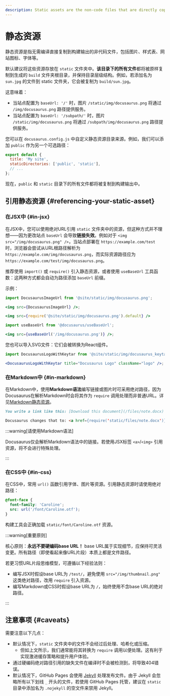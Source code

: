 ```yaml
---
description: Static assets are the non-code files that are directly copied to the build output. Learn about how they are handled and what the best practices of using static assets are.
---
```


# 静态资源

静态资源是指无需编译直接复制到构建输出的非代码文件，包括图片、样式表、网站图标、字体等。

默认建议将这些资源存放在 `static` 文件夹中。**该目录下的所有文件**都将被原样复制到生成的 `build` 文件夹根目录，并保持目录层级结构。例如，若添加名为 `sun.jpg` 的文件到 static 文件夹，它会被复制为 `build/sun.jpg`。

这意味着：

- 当站点配置为 `baseUrl: '/'` 时，图片 `/static/img/docusaurus.png` 将通过 `/img/docusaurus.png` 路径提供服务。
- 当站点配置为 `baseUrl: '/subpath/'` 时，图片 `/static/img/docusaurus.png` 将通过 `/subpath/img/docusaurus.png` 路径提供服务。

您可以在 `docusaurus.config.js` 中自定义静态资源目录来源。例如，我们可以添加 `public` 作为另一个可选路径：

```js title="docusaurus.config.js"
export default {
  title: 'My site',
  staticDirectories: ['public', 'static'],
  // ...
};
```

现在，`public` 和 `static` 目录下的所有文件都将被复制到构建输出中。

## 引用静态资源 {#referencing-your-static-asset}

### 在JSX中 {#in-jsx}

在JSX中，您可以使用绝对URL引用 `static` 文件夹中的资源，但这种方式并不理想——因为更改站点 `baseUrl` 会导致**链接失效**。例如对于 `<img src="/img/docusaurus.png" />`，当站点部署在 `https://example.com/test` 时，浏览器会尝试从URL根路径解析为 `https://example.com/img/docusaurus.png`，而实际资源路径应为 `https://example.com/test/img/docusaurus.png`。

推荐使用 `import()` 或 `require()` 引入静态资源，或者使用 `useBaseUrl` 工具函数：这两种方式都会自动为路径添加 `baseUrl` 前缀。

示例：

```jsx title="MyComponent.js"
import DocusaurusImageUrl from '@site/static/img/docusaurus.png';

<img src={DocusaurusImageUrl} />;
```

```jsx title="MyComponent.js"
<img src={require('@site/static/img/docusaurus.png').default} />
```

```jsx title="MyComponent.js"
import useBaseUrl from '@docusaurus/useBaseUrl';

<img src={useBaseUrl('/img/docusaurus.png')} />;
```

您也可以导入SVG文件：它们会被转换为React组件。

```jsx title="MyComponent.js"
import DocusaurusLogoWithKeytar from '@site/static/img/docusaurus_keytar.svg';

<DocusaurusLogoWithKeytar title="Docusaurus Logo" className="logo" />;
```

### 在Markdown中 {#in-markdown}

在Markdown中，使用**Markdown语法**编写链接或图片时可采用绝对路径，因为Docusaurus在解析Markdown时会将其作为 `require` 调用处理而非普通URL。详见[Markdown静态资源](./guides/markdown-features/markdown-features-assets.mdx)。

```md
You write a link like this: [Download this document](/files/note.docx)

Docusaurus changes that to: <a href={require('static/files/note.docx')}>Download this document</a>
```

:::warning[请使用Markdown语法]

Docusaurus仅会解析Markdown语法中的链接。若使用JSX标签 `<a>`/`<img>` 引用资源，将不会进行特殊处理。

:::

### 在CSS中 {#in-css}

在CSS中，常用 `url()` 函数引用字体、图片等资源。引用静态资源时请使用绝对路径：

```css
@font-face {
  font-family: 'Caroline';
  src: url('/font/Caroline.otf');
}
```

构建工具会正确加载 `static/font/Caroline.otf` 资源。

:::warning[重要原则]

核心原则：**永远不要硬编码base URL！** base URL属于实现细节，应保持可灵活变更。所有路径（即使看起来像URL片段）本质上都是文件路径。

若更习惯URL片段思维模型，可遵循以下经验法则：

- 编写JSX时假设base URL为 `/test/`，避免使用 `src="/img/thumbnail.png"` 这类绝对路径，改用 `require` 引入资源。
- 编写Markdown或CSS时假设base URL为 `/`，始终使用不含base URL的绝对路径。

:::

## 注意事项 {#caveats}

需要注意以下几点：

- 默认情况下，`static` 文件夹中的文件不会经过后处理、哈希化或压缩。
  - 但如上文所示，我们通常能将其转换为 `require` 调用以便处理。这有利于实现激进缓存策略和提升用户体验。
- 通过硬编码绝对路径引用的缺失文件在编译时不会被检测到，将导致404错误。
- 默认情况下，GitHub Pages 会使用 [Jekyll](https://jekyllrb.com/) 处理发布文件。由于 Jekyll 会忽略所有以下划线 `_` 开头的文件，若使用 GitHub Pages 托管，建议在 `static` 目录中添加名为 `.nojekyll` 的空文件来禁用 Jekyll。